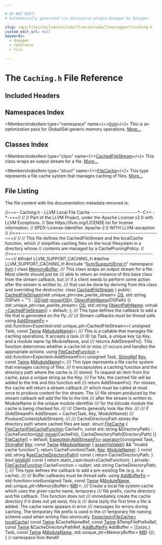 ```yaml
---

# DO NOT EDIT!
# Automatically generated via docusaurus-plugin-doxygen by Doxygen.

slug: /api/files/include/include/llvm/include/llvm/support/caching-h
custom_edit_url: null
keywords:
  - doxygen
  - reference
  - file

---
```





# The `Caching.h` File Reference

<DoxygenPage pluginConfig={pluginConfig}>



## Included Headers

<IncludesList>
<IncludesListItem
  filePath="llvm/Support/Error.h"
  permalink="/docs/api/files/include/include/llvm/include/llvm/support/error-h"
  isLocal="true" />
</IncludesList>

## Namespaces Index

<MembersIndex>

<MembersIndexItem
  type="namespace"
  name={<><a href="/docs/api/namespaces/llvm">llvm</a></>}>
This is an optimization pass for GlobalISel generic memory operations. <a href="/docs/api/namespaces/llvm/#details">More...</a>
</MembersIndexItem>

</MembersIndex>

## Classes Index

<MembersIndex>

<MembersIndexItem
  type="class"
  name={<><a href="/docs/api/classes/llvm/cachedfilestream">CachedFileStream</a></>}>
This class wraps an output stream for a file. <a href="/docs/api/classes/llvm/cachedfilestream/#details">More...</a>
</MembersIndexItem>

<MembersIndexItem
  type="struct"
  name={<><a href="/docs/api/structs/llvm/filecache">FileCache</a></>}>
This type represents a file cache system that manages caching of files. <a href="/docs/api/structs/llvm/filecache/#details">More...</a>
</MembersIndexItem>

</MembersIndex>


## File Listing

The file content with the documentation metadata removed is:

<ProgramListing>

<Link id="l00001" /><CodeLine lineNumber="1"><Highlight kind="comment">//===- Caching.h - LLVM Local File Cache ------------------------&#42;- C++ -&#42;-===//</Highlight><Highlight kind="normal"></Highlight></CodeLine>
<Link id="l00002" /><CodeLine lineNumber="2"><Highlight kind="normal"></Highlight><Highlight kind="comment">//</Highlight><Highlight kind="normal"></Highlight></CodeLine>
<Link id="l00003" /><CodeLine lineNumber="3"><Highlight kind="normal"></Highlight><Highlight kind="comment">// Part of the LLVM Project, under the Apache License v2.0 with LLVM Exceptions.</Highlight><Highlight kind="normal"></Highlight></CodeLine>
<Link id="l00004" /><CodeLine lineNumber="4"><Highlight kind="normal"></Highlight><Highlight kind="comment">// See https://llvm.org/LICENSE.txt for license information.</Highlight><Highlight kind="normal"></Highlight></CodeLine>
<Link id="l00005" /><CodeLine lineNumber="5"><Highlight kind="normal"></Highlight><Highlight kind="comment">// SPDX-License-Identifier: Apache-2.0 WITH LLVM-exception</Highlight><Highlight kind="normal"></Highlight></CodeLine>
<Link id="l00006" /><CodeLine lineNumber="6"><Highlight kind="normal"></Highlight><Highlight kind="comment">//</Highlight><Highlight kind="normal"></Highlight></CodeLine>
<Link id="l00007" /><CodeLine lineNumber="7"><Highlight kind="normal"></Highlight><Highlight kind="comment">//===----------------------------------------------------------------------===//</Highlight><Highlight kind="normal"></Highlight></CodeLine>
<Link id="l00008" /><CodeLine lineNumber="8"><Highlight kind="normal"></Highlight><Highlight kind="comment">//</Highlight><Highlight kind="normal"></Highlight></CodeLine>
<Link id="l00009" /><CodeLine lineNumber="9"><Highlight kind="normal"></Highlight><Highlight kind="comment">// This file defines the CachedFileStream and the localCache function, which</Highlight><Highlight kind="normal"></Highlight></CodeLine>
<Link id="l00010" /><CodeLine lineNumber="10"><Highlight kind="normal"></Highlight><Highlight kind="comment">// simplifies caching files on the local filesystem in a directory whose</Highlight><Highlight kind="normal"></Highlight></CodeLine>
<Link id="l00011" /><CodeLine lineNumber="11"><Highlight kind="normal"></Highlight><Highlight kind="comment">// contents are managed by a CachePruningPolicy.</Highlight><Highlight kind="normal"></Highlight></CodeLine>
<Link id="l00012" /><CodeLine lineNumber="12"><Highlight kind="normal"></Highlight><Highlight kind="comment">//</Highlight><Highlight kind="normal"></Highlight></CodeLine>
<Link id="l00013" /><CodeLine lineNumber="13"><Highlight kind="normal"></Highlight><Highlight kind="comment">//===----------------------------------------------------------------------===//</Highlight><Highlight kind="normal"></Highlight></CodeLine>
<Link id="l00014" /><CodeLine lineNumber="14"><Highlight kind="normal"></Highlight></CodeLine>
<Link id="l00015" /><CodeLine lineNumber="15"><Highlight kind="normal"></Highlight><Highlight kind="preprocessor">#ifndef LLVM&#95;SUPPORT&#95;CACHING&#95;H</Highlight><Highlight kind="normal"></Highlight></CodeLine>
<Link id="l00016" /><CodeLine lineNumber="16"><Highlight kind="normal"></Highlight><Highlight kind="preprocessor">#define LLVM&#95;SUPPORT&#95;CACHING&#95;H</Highlight><Highlight kind="normal"></Highlight></CodeLine>
<Link id="l00017" /><CodeLine lineNumber="17"><Highlight kind="normal"></Highlight></CodeLine>
<Link id="l00018" /><CodeLine lineNumber="18"><Highlight kind="normal"></Highlight><Highlight kind="preprocessor">#include &quot;<a href="/docs/api/files/include/include/llvm/include/llvm/support/error-h">llvm/Support/Error.h</a>&quot;</Highlight><Highlight kind="normal"></Highlight></CodeLine>
<Link id="l00019" /><CodeLine lineNumber="19"><Highlight kind="normal"></Highlight></CodeLine>
<Link id="l00020" /><CodeLine lineNumber="20"><Highlight kind="normal"></Highlight><Highlight kind="keyword">namespace </Highlight><Highlight kind="normal"><a href="/docs/api/namespaces/llvm">llvm</a> &#123;</Highlight></CodeLine>
<Link id="l00021" /><CodeLine lineNumber="21"><Highlight kind="normal"></Highlight></CodeLine>
<Link id="l00022" /><CodeLine lineNumber="22"><Highlight kind="normal"></Highlight><Highlight kind="keyword">class </Highlight><Highlight kind="normal"><a href="/docs/api/classes/llvm/memorybuffer">MemoryBuffer</a>;</Highlight></CodeLine>
<Link id="l00023" /><CodeLine lineNumber="23"><Highlight kind="normal"></Highlight><Highlight kind="comment"></Highlight></CodeLine>
<Link id="l00024" /><CodeLine lineNumber="24"><Highlight kind="comment">/// This class wraps an output stream for a file. Most clients should just be</Highlight></CodeLine>
<Link id="l00025" /><CodeLine lineNumber="25"><Highlight kind="comment">/// able to return an instance of this base class from the stream callback, but</Highlight></CodeLine>
<Link id="l00026" /><CodeLine lineNumber="26"><Highlight kind="comment">/// if a client needs to perform some action after the stream is written to,</Highlight></CodeLine>
<Link id="l00027" /><CodeLine lineNumber="27"><Highlight kind="comment">/// that can be done by deriving from this class and overriding the destructor.</Highlight><Highlight kind="normal"></Highlight></CodeLine>
<Link id="l00028" /><CodeLine lineNumber="28" lineLink="/docs/api/classes/llvm/cachedfilestream"><Highlight kind="normal"></Highlight><Highlight kind="keyword">class </Highlight><Highlight kind="normal"><a href="/docs/api/classes/llvm/cachedfilestream/#a0cb37dc0484df90b9fd380616106a429">CachedFileStream</a> &#123;</Highlight></CodeLine>
<Link id="l00029" /><CodeLine lineNumber="29"><Highlight kind="normal"></Highlight><Highlight kind="keyword">public</Highlight><Highlight kind="normal">:</Highlight></CodeLine>
<Link id="l00030" /><CodeLine lineNumber="30" lineLink="/docs/api/classes/llvm/cachedfilestream/#a0cb37dc0484df90b9fd380616106a429"><Highlight kind="normal">  <a href="/docs/api/classes/llvm/cachedfilestream/#a0cb37dc0484df90b9fd380616106a429">CachedFileStream</a>(std::unique&#95;ptr&lt;raw&#95;pwrite&#95;stream&gt; <a href="/docs/api/classes/llvm/cachedfilestream/#a7a1443070839462f24363d8b37936227">OS</a>,</Highlight></CodeLine>
<Link id="l00031" /><CodeLine lineNumber="31"><Highlight kind="normal">                   std::string OSPath = </Highlight><Highlight kind="stringliteral">&quot;&quot;</Highlight><Highlight kind="normal">)</Highlight></CodeLine>
<Link id="l00032" /><CodeLine lineNumber="32"><Highlight kind="normal">      : <a href="/docs/api/classes/llvm/cachedfilestream/#a7a1443070839462f24363d8b37936227">OS</a>(<a href="/docs/api/namespaces/std">std</a>::<a href="/docs/api/namespaces/llvm/#abfc9c7ecf70f66901e439f7c04ef3dbb">move</a>(<a href="/docs/api/classes/llvm/cachedfilestream/#a7a1443070839462f24363d8b37936227">OS</a>)), <a href="/docs/api/classes/llvm/cachedfilestream/#a5bbedce6822117cab3280b990d1f6f40">ObjectPathName</a>(OSPath) &#123;&#125;</Highlight></CodeLine>
<Link id="l00033" /><CodeLine lineNumber="33" lineLink="/docs/api/classes/llvm/cachedfilestream/#a7a1443070839462f24363d8b37936227"><Highlight kind="normal">  std::unique&#95;ptr&lt;raw&#95;pwrite&#95;stream&gt; <a href="/docs/api/classes/llvm/cachedfilestream/#a7a1443070839462f24363d8b37936227">OS</a>;</Highlight></CodeLine>
<Link id="l00034" /><CodeLine lineNumber="34" lineLink="/docs/api/classes/llvm/cachedfilestream/#a5bbedce6822117cab3280b990d1f6f40"><Highlight kind="normal">  std::string <a href="/docs/api/classes/llvm/cachedfilestream/#a5bbedce6822117cab3280b990d1f6f40">ObjectPathName</a>;</Highlight></CodeLine>
<Link id="l00035" /><CodeLine lineNumber="35" lineLink="/docs/api/classes/llvm/cachedfilestream/#a745b5a8f94ccc2095539626da85d3ebf"><Highlight kind="normal">  </Highlight><Highlight kind="keyword">virtual</Highlight><Highlight kind="normal"> <a href="/docs/api/classes/llvm/cachedfilestream/#a745b5a8f94ccc2095539626da85d3ebf">~CachedFileStream</a>() = </Highlight><Highlight kind="keywordflow">default</Highlight><Highlight kind="normal">;</Highlight></CodeLine>
<Link id="l00036" /><CodeLine lineNumber="36"><Highlight kind="normal">&#125;;</Highlight></CodeLine>
<Link id="l00037" /><CodeLine lineNumber="37"><Highlight kind="normal"></Highlight><Highlight kind="comment"></Highlight></CodeLine>
<Link id="l00038" /><CodeLine lineNumber="38"><Highlight kind="comment">/// This type defines the callback to add a file that is generated on the fly.</Highlight></CodeLine>
<Link id="l00039" /><CodeLine lineNumber="39"><Highlight kind="comment">///</Highlight></CodeLine>
<Link id="l00040" /><CodeLine lineNumber="40"><Highlight kind="comment">/// Stream callbacks must be thread safe.</Highlight><Highlight kind="normal"></Highlight></CodeLine>
<Link id="l00041" /><CodeLine lineNumber="41" lineLink="/docs/api/namespaces/llvm/#aeb8b31be7b2c7dd67496051d7f952e94"><Highlight kind="normal"></Highlight><Highlight kind="keyword">using </Highlight><Highlight kind="normal"><a href="/docs/api/namespaces/llvm/#aeb8b31be7b2c7dd67496051d7f952e94">AddStreamFn</a> = std::function&lt;Expected&lt;std::unique&#95;ptr&lt;CachedFileStream&gt;&gt;(</Highlight></CodeLine>
<Link id="l00042" /><CodeLine lineNumber="42"><Highlight kind="normal">    </Highlight><Highlight kind="keywordtype">unsigned</Highlight><Highlight kind="normal"> Task, </Highlight><Highlight kind="keyword">const</Highlight><Highlight kind="normal"> <a href="/docs/api/classes/llvm/twine">Twine</a> &amp;<a href="/docs/api/structs/modulename">ModuleName</a>)&gt;;</Highlight></CodeLine>
<Link id="l00043" /><CodeLine lineNumber="43"><Highlight kind="normal"></Highlight><Highlight kind="comment"></Highlight></CodeLine>
<Link id="l00044" /><CodeLine lineNumber="44"><Highlight kind="comment">/// This is a callable that manages file caching operations. It accepts a task</Highlight></CodeLine>
<Link id="l00045" /><CodeLine lineNumber="45"><Highlight kind="comment">/// ID \\p Task, a unique key \\p Key, and a module name \\p ModuleName, and</Highlight></CodeLine>
<Link id="l00046" /><CodeLine lineNumber="46"><Highlight kind="comment">/// returns AddStreamFn(). This function determines whether a cache hit or miss</Highlight></CodeLine>
<Link id="l00047" /><CodeLine lineNumber="47"><Highlight kind="comment">/// occurs and handles the appropriate actions.</Highlight><Highlight kind="normal"></Highlight></CodeLine>
<Link id="l00048" /><CodeLine lineNumber="48" lineLink="/docs/api/namespaces/llvm/#a59b15d80aca8b5348f81f07199528110"><Highlight kind="normal"></Highlight><Highlight kind="keyword">using </Highlight><Highlight kind="normal"><a href="/docs/api/namespaces/llvm/#a59b15d80aca8b5348f81f07199528110">FileCacheFunction</a> = std::function&lt;Expected&lt;AddStreamFn&gt;(</Highlight></CodeLine>
<Link id="l00049" /><CodeLine lineNumber="49"><Highlight kind="normal">    </Highlight><Highlight kind="keywordtype">unsigned</Highlight><Highlight kind="normal"> Task, <a href="/docs/api/classes/llvm/stringref">StringRef</a> <a href="/docs/api/namespaces/llvm/#a98c6256d0644613c6b5b3e2ef06ef5ce">Key</a>, </Highlight><Highlight kind="keyword">const</Highlight><Highlight kind="normal"> <a href="/docs/api/classes/llvm/twine">Twine</a> &amp;<a href="/docs/api/structs/modulename">ModuleName</a>)&gt;;</Highlight></CodeLine>
<Link id="l00050" /><CodeLine lineNumber="50"><Highlight kind="normal"></Highlight><Highlight kind="comment"></Highlight></CodeLine>
<Link id="l00051" /><CodeLine lineNumber="51"><Highlight kind="comment">/// This type represents a file cache system that manages caching of files.</Highlight></CodeLine>
<Link id="l00052" /><CodeLine lineNumber="52"><Highlight kind="comment">/// It encapsulates a caching function and the directory path where the cache is</Highlight></CodeLine>
<Link id="l00053" /><CodeLine lineNumber="53"><Highlight kind="comment">/// stored. To request an item from the cache, pass a unique string as the Key.</Highlight></CodeLine>
<Link id="l00054" /><CodeLine lineNumber="54"><Highlight kind="comment">/// For hits, the cached file will be added to the link and this function will</Highlight></CodeLine>
<Link id="l00055" /><CodeLine lineNumber="55"><Highlight kind="comment">/// return AddStreamFn(). For misses, the cache will return a stream callback</Highlight></CodeLine>
<Link id="l00056" /><CodeLine lineNumber="56"><Highlight kind="comment">/// which must be called at most once to produce content for the stream. The</Highlight></CodeLine>
<Link id="l00057" /><CodeLine lineNumber="57"><Highlight kind="comment">/// file stream produced by the stream callback will add the file to the link</Highlight></CodeLine>
<Link id="l00058" /><CodeLine lineNumber="58"><Highlight kind="comment">/// after the stream is written to. ModuleName is the unique module identifier</Highlight></CodeLine>
<Link id="l00059" /><CodeLine lineNumber="59"><Highlight kind="comment">/// for the bitcode module the cache is being checked for.</Highlight></CodeLine>
<Link id="l00060" /><CodeLine lineNumber="60"><Highlight kind="comment">///</Highlight></CodeLine>
<Link id="l00061" /><CodeLine lineNumber="61"><Highlight kind="comment">/// Clients generally look like this:</Highlight></CodeLine>
<Link id="l00062" /><CodeLine lineNumber="62"><Highlight kind="comment">///</Highlight></CodeLine>
<Link id="l00063" /><CodeLine lineNumber="63"><Highlight kind="comment">/// if (AddStreamFn AddStream = Cache(Task, Key, ModuleName))</Highlight></CodeLine>
<Link id="l00064" /><CodeLine lineNumber="64"><Highlight kind="comment">///   ProduceContent(AddStream);</Highlight></CodeLine>
<Link id="l00065" /><CodeLine lineNumber="65"><Highlight kind="comment">///</Highlight></CodeLine>
<Link id="l00066" /><CodeLine lineNumber="66"><Highlight kind="comment">/// CacheDirectoryPath stores the directory path where cached files are kept.</Highlight><Highlight kind="normal"></Highlight></CodeLine>
<Link id="l00067" /><CodeLine lineNumber="67" lineLink="/docs/api/structs/llvm/filecache"><Highlight kind="normal"></Highlight><Highlight kind="keyword">struct </Highlight><Highlight kind="normal"><a href="/docs/api/structs/llvm/filecache/#a9f0fede5e39bbd07d18c6cdf4c6e4a3b">FileCache</a> &#123;</Highlight></CodeLine>
<Link id="l00068" /><CodeLine lineNumber="68" lineLink="/docs/api/structs/llvm/filecache/#a9f0fede5e39bbd07d18c6cdf4c6e4a3b"><Highlight kind="normal">  <a href="/docs/api/structs/llvm/filecache/#a9f0fede5e39bbd07d18c6cdf4c6e4a3b">FileCache</a>(<a href="/docs/api/namespaces/llvm/#a59b15d80aca8b5348f81f07199528110">FileCacheFunction</a> CacheFn, </Highlight><Highlight kind="keyword">const</Highlight><Highlight kind="normal"> std::string &amp;DirectoryPath)</Highlight></CodeLine>
<Link id="l00069" /><CodeLine lineNumber="69"><Highlight kind="normal">      : CacheFunction(<a href="/docs/api/namespaces/std">std</a>::<a href="/docs/api/namespaces/llvm/#abfc9c7ecf70f66901e439f7c04ef3dbb">move</a>(CacheFn)), CacheDirectoryPath(DirectoryPath) &#123;&#125;</Highlight></CodeLine>
<Link id="l00070" /><CodeLine lineNumber="70" lineLink="/docs/api/structs/llvm/filecache/#a5dffbacd16c3c37c4a11e41b6b28b424"><Highlight kind="normal">  <a href="/docs/api/structs/llvm/filecache/#a5dffbacd16c3c37c4a11e41b6b28b424">FileCache</a>() = </Highlight><Highlight kind="keywordflow">default</Highlight><Highlight kind="normal">;</Highlight></CodeLine>
<Link id="l00071" /><CodeLine lineNumber="71"><Highlight kind="normal"></Highlight></CodeLine>
<Link id="l00072" /><CodeLine lineNumber="72" lineLink="/docs/api/structs/llvm/filecache/#a4ce81b28c5403a696342ec6219be3e7f"><Highlight kind="normal">  <a href="/docs/api/classes/llvm/expected">Expected&lt;AddStreamFn&gt;</a> <a href="/docs/api/structs/llvm/filecache/#a4ce81b28c5403a696342ec6219be3e7f">operator()</a>(</Highlight><Highlight kind="keywordtype">unsigned</Highlight><Highlight kind="normal"> Task, <a href="/docs/api/classes/llvm/stringref">StringRef</a> <a href="/docs/api/namespaces/llvm/#a98c6256d0644613c6b5b3e2ef06ef5ce">Key</a>,</Highlight></CodeLine>
<Link id="l00073" /><CodeLine lineNumber="73"><Highlight kind="normal">                                   </Highlight><Highlight kind="keyword">const</Highlight><Highlight kind="normal"> <a href="/docs/api/classes/llvm/twine">Twine</a> &amp;<a href="/docs/api/structs/modulename">ModuleName</a>) &#123;</Highlight></CodeLine>
<Link id="l00074" /><CodeLine lineNumber="74"><Highlight kind="normal">    <a href="/docs/api/files/lib/lib/target/lib/target/amdgpu/silowercontrolflow-cpp/#a4868c5d81c5ccc98c47aeab6244346a0">assert</a>(<a href="/docs/api/structs/llvm/filecache/#a6e2b3e84fbaf88d816e12ace2237f5d9">isValid</a>() &amp;&amp; </Highlight><Highlight kind="stringliteral">&quot;Invalid cache function&quot;</Highlight><Highlight kind="normal">);</Highlight></CodeLine>
<Link id="l00075" /><CodeLine lineNumber="75"><Highlight kind="normal">    </Highlight><Highlight kind="keywordflow">return</Highlight><Highlight kind="normal"> CacheFunction(Task, <a href="/docs/api/namespaces/llvm/#a98c6256d0644613c6b5b3e2ef06ef5ce">Key</a>, <a href="/docs/api/structs/modulename">ModuleName</a>);</Highlight></CodeLine>
<Link id="l00076" /><CodeLine lineNumber="76"><Highlight kind="normal">  &#125;</Highlight></CodeLine>
<Link id="l00077" /><CodeLine lineNumber="77" lineLink="/docs/api/structs/llvm/filecache/#a6c6bc00947b339783d0c2ebd0869162e"><Highlight kind="normal">  </Highlight><Highlight kind="keyword">const</Highlight><Highlight kind="normal"> std::string &amp;<a href="/docs/api/structs/llvm/filecache/#a6c6bc00947b339783d0c2ebd0869162e">getCacheDirectoryPath</a>()</Highlight><Highlight kind="keyword"> const </Highlight><Highlight kind="normal">&#123;</Highlight></CodeLine>
<Link id="l00078" /><CodeLine lineNumber="78"><Highlight kind="normal">    </Highlight><Highlight kind="keywordflow">return</Highlight><Highlight kind="normal"> CacheDirectoryPath;</Highlight></CodeLine>
<Link id="l00079" /><CodeLine lineNumber="79"><Highlight kind="normal">  &#125;</Highlight></CodeLine>
<Link id="l00080" /><CodeLine lineNumber="80" lineLink="/docs/api/structs/llvm/filecache/#a6e2b3e84fbaf88d816e12ace2237f5d9"><Highlight kind="normal">  </Highlight><Highlight kind="keywordtype">bool</Highlight><Highlight kind="normal"> <a href="/docs/api/structs/llvm/filecache/#a6e2b3e84fbaf88d816e12ace2237f5d9">isValid</a>()</Highlight><Highlight kind="keyword"> const </Highlight><Highlight kind="normal">&#123; </Highlight><Highlight kind="keywordflow">return</Highlight><Highlight kind="normal"> </Highlight><Highlight kind="keyword">static&#95;cast&lt;</Highlight><Highlight kind="keywordtype">bool</Highlight><Highlight kind="keyword">&gt;</Highlight><Highlight kind="normal">(CacheFunction); &#125;</Highlight></CodeLine>
<Link id="l00081" /><CodeLine lineNumber="81"><Highlight kind="normal"></Highlight></CodeLine>
<Link id="l00082" /><CodeLine lineNumber="82"><Highlight kind="normal"></Highlight><Highlight kind="keyword">private</Highlight><Highlight kind="normal">:</Highlight></CodeLine>
<Link id="l00083" /><CodeLine lineNumber="83"><Highlight kind="normal">  <a href="/docs/api/namespaces/llvm/#a59b15d80aca8b5348f81f07199528110">FileCacheFunction</a> CacheFunction = </Highlight><Highlight kind="keyword">nullptr</Highlight><Highlight kind="normal">;</Highlight></CodeLine>
<Link id="l00084" /><CodeLine lineNumber="84"><Highlight kind="normal">  std::string CacheDirectoryPath;</Highlight></CodeLine>
<Link id="l00085" /><CodeLine lineNumber="85"><Highlight kind="normal">&#125;;</Highlight></CodeLine>
<Link id="l00086" /><CodeLine lineNumber="86"><Highlight kind="normal"></Highlight><Highlight kind="comment"></Highlight></CodeLine>
<Link id="l00087" /><CodeLine lineNumber="87"><Highlight kind="comment">/// This type defines the callback to add a pre-existing file (e.g. in a cache).</Highlight></CodeLine>
<Link id="l00088" /><CodeLine lineNumber="88"><Highlight kind="comment">///</Highlight></CodeLine>
<Link id="l00089" /><CodeLine lineNumber="89"><Highlight kind="comment">/// Buffer callbacks must be thread safe.</Highlight><Highlight kind="normal"></Highlight></CodeLine>
<Link id="l00090" /><CodeLine lineNumber="90" lineLink="/docs/api/namespaces/llvm/#a683d8a40c6b4f8d37da971d06278d8c0"><Highlight kind="normal"></Highlight><Highlight kind="keyword">using </Highlight><Highlight kind="normal"><a href="/docs/api/namespaces/llvm/#a683d8a40c6b4f8d37da971d06278d8c0">AddBufferFn</a> = std::function&lt;void(</Highlight><Highlight kind="keywordtype">unsigned</Highlight><Highlight kind="normal"> Task, </Highlight><Highlight kind="keyword">const</Highlight><Highlight kind="normal"> <a href="/docs/api/classes/llvm/twine">Twine</a> &amp;<a href="/docs/api/structs/modulename">ModuleName</a>,</Highlight></CodeLine>
<Link id="l00091" /><CodeLine lineNumber="91"><Highlight kind="normal">                                       std::unique&#95;ptr&lt;MemoryBuffer&gt; <a href="/docs/api/classes/mb">MB</a>)&gt;;</Highlight></CodeLine>
<Link id="l00092" /><CodeLine lineNumber="92"><Highlight kind="normal"></Highlight><Highlight kind="comment"></Highlight></CodeLine>
<Link id="l00093" /><CodeLine lineNumber="93"><Highlight kind="comment">/// Create a local file system cache which uses the given cache name, temporary</Highlight></CodeLine>
<Link id="l00094" /><CodeLine lineNumber="94"><Highlight kind="comment">/// file prefix, cache directory and file callback.  This function does not</Highlight></CodeLine>
<Link id="l00095" /><CodeLine lineNumber="95"><Highlight kind="comment">/// immediately create the cache directory if it does not yet exist; this is</Highlight></CodeLine>
<Link id="l00096" /><CodeLine lineNumber="96"><Highlight kind="comment">/// done lazily the first time a file is added.  The cache name appears in error</Highlight></CodeLine>
<Link id="l00097" /><CodeLine lineNumber="97"><Highlight kind="comment">/// messages for errors during caching. The temporary file prefix is used in the</Highlight></CodeLine>
<Link id="l00098" /><CodeLine lineNumber="98"><Highlight kind="comment">/// temporary file naming scheme used when writing files atomically.</Highlight><Highlight kind="normal"></Highlight></CodeLine>
<Link id="l00099" /><CodeLine lineNumber="99"><Highlight kind="normal"><a href="/docs/api/classes/llvm/expected">Expected&lt;FileCache&gt;</a> <a href="/docs/api/namespaces/llvm/#af73b4fcac77298355025a0e5975edcf0">localCache</a>(</Highlight></CodeLine>
<Link id="l00100" /><CodeLine lineNumber="100"><Highlight kind="normal">    </Highlight><Highlight kind="keyword">const</Highlight><Highlight kind="normal"> <a href="/docs/api/classes/llvm/twine">Twine</a> &amp;CacheNameRef, </Highlight><Highlight kind="keyword">const</Highlight><Highlight kind="normal"> <a href="/docs/api/classes/llvm/twine">Twine</a> &amp;TempFilePrefixRef,</Highlight></CodeLine>
<Link id="l00101" /><CodeLine lineNumber="101"><Highlight kind="normal">    </Highlight><Highlight kind="keyword">const</Highlight><Highlight kind="normal"> <a href="/docs/api/classes/llvm/twine">Twine</a> &amp;CacheDirectoryPathRef,</Highlight></CodeLine>
<Link id="l00102" /><CodeLine lineNumber="102"><Highlight kind="normal">    <a href="/docs/api/namespaces/llvm/#a683d8a40c6b4f8d37da971d06278d8c0">AddBufferFn</a> AddBuffer = &#91;&#93;(</Highlight><Highlight kind="keywordtype">size&#95;t</Highlight><Highlight kind="normal"> Task, </Highlight><Highlight kind="keyword">const</Highlight><Highlight kind="normal"> <a href="/docs/api/classes/llvm/twine">Twine</a> &amp;<a href="/docs/api/structs/modulename">ModuleName</a>,</Highlight></CodeLine>
<Link id="l00103" /><CodeLine lineNumber="103"><Highlight kind="normal">                               std::unique&#95;ptr&lt;MemoryBuffer&gt; <a href="/docs/api/classes/mb">MB</a>) &#123;&#125;);</Highlight></CodeLine>
<Link id="l00104" /><CodeLine lineNumber="104"><Highlight kind="normal">&#125; </Highlight><Highlight kind="comment">// namespace llvm</Highlight><Highlight kind="normal"></Highlight></CodeLine>
<Link id="l00105" /><CodeLine lineNumber="105"><Highlight kind="normal"></Highlight></CodeLine>
<Link id="l00106" /><CodeLine lineNumber="106"><Highlight kind="normal"></Highlight><Highlight kind="preprocessor">#endif</Highlight></CodeLine>

</ProgramListing>


</DoxygenPage>
